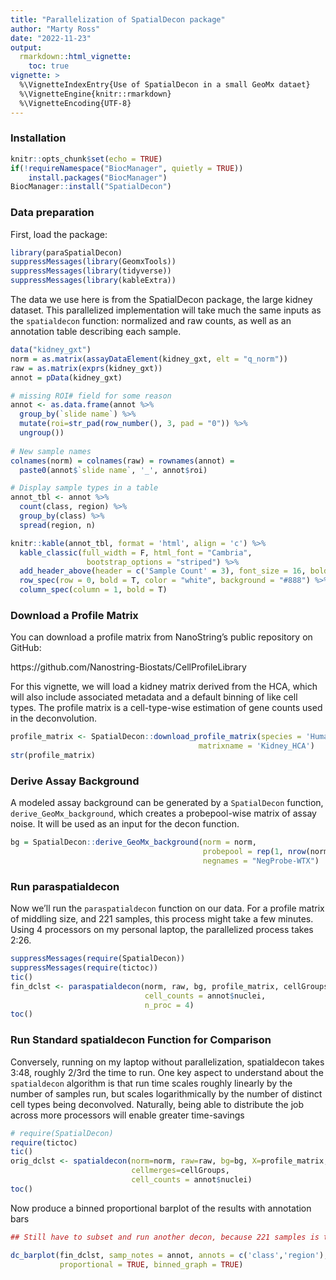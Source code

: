 ```yaml
---
title: "Parallelization of SpatialDecon package"
author: "Marty Ross"
date: "2022-11-23"
output:
  rmarkdown::html_vignette: 
    toc: true
vignette: >
  %\VignetteIndexEntry{Use of SpatialDecon in a small GeoMx dataet}
  %\VignetteEngine{knitr::rmarkdown}
  %\VignetteEncoding{UTF-8}
---
```


<style>
p.caption {
  font-size: 1.5em;
}
</style>

### Installation

```r
knitr::opts_chunk$set(echo = TRUE)
if(!requireNamespace("BiocManager", quietly = TRUE))
    install.packages("BiocManager")
BiocManager::install("SpatialDecon")
```

### Data preparation

First, load the package:
```r
library(paraSpatialDecon)
suppressMessages(library(GeomxTools))
suppressMessages(library(tidyverse))
suppressMessages(library(kableExtra))
```

The data we use here is from the SpatialDecon package, the large kidney dataset. This parallelized implementation will take much the same inputs as the `spatialdecon` function: normalized and raw counts, as well as an annotation table describing each sample.

```r
data("kidney_gxt")
norm = as.matrix(assayDataElement(kidney_gxt, elt = "q_norm"))
raw = as.matrix(exprs(kidney_gxt))
annot = pData(kidney_gxt)

# missing ROI# field for some reason
annot <- as.data.frame(annot %>%
  group_by(`slide name`) %>%
  mutate(roi=str_pad(row_number(), 3, pad = "0")) %>%
  ungroup())
  
# New sample names
colnames(norm) = colnames(raw) = rownames(annot) = 
  paste0(annot$`slide name`, '_', annot$roi)

# Display sample types in a table
annot_tbl <- annot %>% 
  count(class, region) %>%
  group_by(class) %>%
  spread(region, n)

knitr::kable(annot_tbl, format = 'html', align = 'c') %>%
  kable_classic(full_width = F, html_font = "Cambria", 
                 bootstrap_options = "striped") %>%
  add_header_above(header = c('Sample Count' = 3), font_size = 16, bold = T) %>%
  row_spec(row = 0, bold = T, color = "white", background = "#888") %>%
  column_spec(column = 1, bold = T)

```

### Download a Profile Matrix 

You can download a profile matrix from NanoString's public repository on GitHub:

https://github.com/Nanostring-Biostats/CellProfileLibrary

For this vignette, we will load a kidney matrix derived from the HCA, which will also include associated metadata and a default binning of like cell types. The profile matrix is a cell-type-wise estimation of gene counts used in the deconvolution.

```r
profile_matrix <- SpatialDecon::download_profile_matrix(species = 'Human', age_group = 'Adult',
                                          matrixname = 'Kidney_HCA')
str(profile_matrix)
```

### Derive Assay Background
A modeled assay background can be generated by a `SpatialDecon` function, `derive_GeoMx_background`, which creates a probepool-wise matrix of assay noise. It will be used as an input for the decon function.

```r
bg = SpatialDecon::derive_GeoMx_background(norm = norm,
                                           probepool = rep(1, nrow(norm)),
                                           negnames = "NegProbe-WTX")
```

### Run paraspatialdecon
Now we'll run the `paraspatialdecon` function on our data.
For a profile matrix of middling  size, and 221 samples, this process might take a few minutes. Using 4 processors on my personal laptop, the parallelized process takes 2:26.

``` r
suppressMessages(require(SpatialDecon))
suppressMessages(require(tictoc))
tic()
fin_dclst <- paraspatialdecon(norm, raw, bg, profile_matrix, cellGroups,
                              cell_counts = annot$nuclei,
                              n_proc = 4)
toc()

```

### Run Standard spatialdecon Function for Comparison

Conversely, running on my laptop without parallelization, spatialdecon takes 3:48, roughly 2/3rd the time to run. One key aspect to understand about the `spatialdecon` algorithm is that run time scales roughly linearly by the number of samples run, but scales logarithmically by the number of distinct cell types being deconvolved.
Naturally, being able to distribute the job across more processors will enable greater time-savings

``` r
# require(SpatialDecon)
require(tictoc)
tic()
orig_dclst <- spatialdecon(norm=norm, raw=raw, bg=bg, X=profile_matrix,
                           cellmerges=cellGroups,
                           cell_counts = annot$nuclei)
toc()

```

Now produce a binned proportional barplot of the results with annotation bars

``` r
## Still have to subset and run another decon, because 221 samples is too many.

dc_barplot(fin_dclst, samp_notes = annot, annots = c('class','region'),
           proportional = TRUE, binned_graph = TRUE)



```
